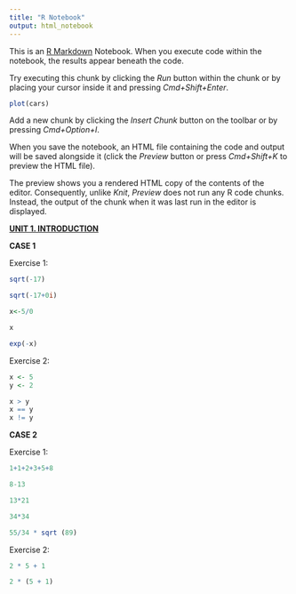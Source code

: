 ```yaml
---
title: "R Notebook"
output: html_notebook
---
```


This is an [R Markdown](http://rmarkdown.rstudio.com) Notebook. When you execute code within the notebook, the results appear beneath the code.

Try executing this chunk by clicking the *Run* button within the chunk or by placing your cursor inside it and pressing *Cmd+Shift+Enter*.

```r
plot(cars)
```

Add a new chunk by clicking the *Insert Chunk* button on the toolbar or by pressing *Cmd+Option+I*.

When you save the notebook, an HTML file containing the code and output will be saved alongside it (click the *Preview* button or press *Cmd+Shift+K* to preview the HTML file).

The preview shows you a rendered HTML copy of the contents of the editor. Consequently, unlike *Knit*, *Preview* does not run any R code chunks. Instead, the output of the chunk when it was last run in the editor is displayed.

[**UNIT 1. INTRODUCTION**]{.underline}

**CASE 1**

Exercise 1:

```r
sqrt(-17)
```

```r
sqrt(-17+0i)
```

```r
x<-5/0
```

```r
x
```

```r
exp(-x)
```

Exercise 2:

```r
x <- 5
y <- 2

x > y
x == y
x != y
```

**CASE 2**

Exercise 1:

```r
1+1+2+3+5+8

8-13

13*21

34*34

55/34 * sqrt (89)
```

Exercise 2:

```r
2 * 5 + 1

2 * (5 + 1)
```
